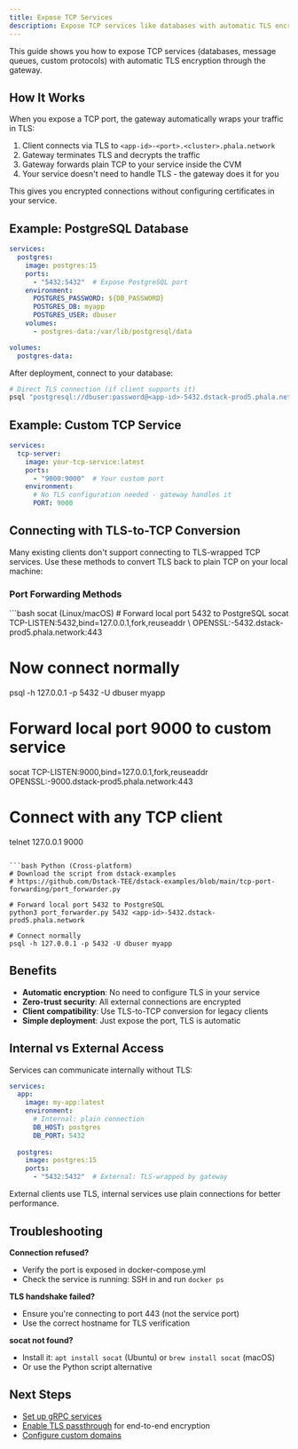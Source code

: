 ```yaml
---
title: Expose TCP Services
description: Expose TCP services like databases with automatic TLS encryption
---
```


This guide shows you how to expose TCP services (databases, message queues, custom protocols) with automatic TLS encryption through the gateway.

## How It Works

When you expose a TCP port, the gateway automatically wraps your traffic in TLS:
1. Client connects via TLS to `<app-id>-<port>.<cluster>.phala.network`
2. Gateway terminates TLS and decrypts the traffic
3. Gateway forwards plain TCP to your service inside the CVM
4. Your service doesn't need to handle TLS - the gateway does it for you

This gives you encrypted connections without configuring certificates in your service.

## Example: PostgreSQL Database

```yaml
services:
  postgres:
    image: postgres:15
    ports:
      - "5432:5432"  # Expose PostgreSQL port
    environment:
      POSTGRES_PASSWORD: ${DB_PASSWORD}
      POSTGRES_DB: myapp
      POSTGRES_USER: dbuser
    volumes:
      - postgres-data:/var/lib/postgresql/data

volumes:
  postgres-data:
```

After deployment, connect to your database:
```bash
# Direct TLS connection (if client supports it)
psql "postgresql://dbuser:password@<app-id>-5432.dstack-prod5.phala.network:443/myapp?sslmode=require"
```

## Example: Custom TCP Service

```yaml
services:
  tcp-server:
    image: your-tcp-service:latest
    ports:
      - "9000:9000"  # Your custom port
    environment:
      # No TLS configuration needed - gateway handles it
      PORT: 9000
```

## Connecting with TLS-to-TCP Conversion

Many existing clients don't support connecting to TLS-wrapped TCP services. Use these methods to convert TLS back to plain TCP on your local machine:

### Port Forwarding Methods

<CodeGroup>
```bash socat (Linux/macOS)
# Forward local port 5432 to PostgreSQL
socat TCP-LISTEN:5432,bind=127.0.0.1,fork,reuseaddr \
      OPENSSL:<app-id>-5432.dstack-prod5.phala.network:443

# Now connect normally
psql -h 127.0.0.1 -p 5432 -U dbuser myapp

# Forward local port 9000 to custom service
socat TCP-LISTEN:9000,bind=127.0.0.1,fork,reuseaddr \
      OPENSSL:<app-id>-9000.dstack-prod5.phala.network:443

# Connect with any TCP client
telnet 127.0.0.1 9000
```

```bash Python (Cross-platform)
# Download the script from dstack-examples
# https://github.com/Dstack-TEE/dstack-examples/blob/main/tcp-port-forwarding/port_forwarder.py

# Forward local port 5432 to PostgreSQL
python3 port_forwarder.py 5432 <app-id>-5432.dstack-prod5.phala.network

# Connect normally
psql -h 127.0.0.1 -p 5432 -U dbuser myapp
```
</CodeGroup>

## Benefits

- **Automatic encryption**: No need to configure TLS in your service
- **Zero-trust security**: All external connections are encrypted
- **Client compatibility**: Use TLS-to-TCP conversion for legacy clients
- **Simple deployment**: Just expose the port, TLS is automatic

## Internal vs External Access

Services can communicate internally without TLS:
```yaml
services:
  app:
    image: my-app:latest
    environment:
      # Internal: plain connection
      DB_HOST: postgres
      DB_PORT: 5432
      
  postgres:
    image: postgres:15
    ports:
      - "5432:5432"  # External: TLS-wrapped by gateway
```

External clients use TLS, internal services use plain connections for better performance.

## Troubleshooting

**Connection refused?**
- Verify the port is exposed in docker-compose.yml
- Check the service is running: SSH in and run `docker ps`

**TLS handshake failed?**
- Ensure you're connecting to port 443 (not the service port)
- Use the correct hostname for TLS verification

**socat not found?**
- Install it: `apt install socat` (Ubuntu) or `brew install socat` (macOS)
- Or use the Python script alternative

## Next Steps

- [Set up gRPC services](/phala-cloud/networking/setup-grpc-service)
- [Enable TLS passthrough](/phala-cloud/networking/tls-passthrough) for end-to-end encryption
- [Configure custom domains](/phala-cloud/networking/setup-custom-domain)